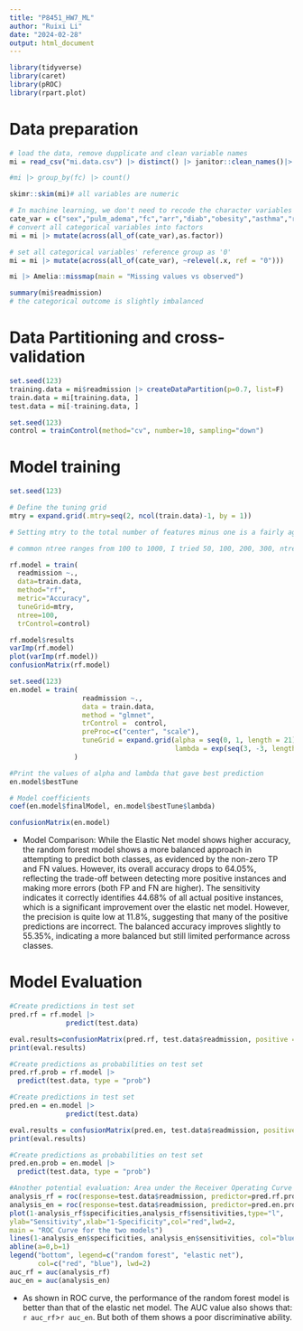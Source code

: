 ```yaml
---
title: "P8451_HW7_ML"
author: "Ruixi Li"
date: "2024-02-28"
output: html_document
---
```


```r
library(tidyverse)
library(caret)
library(pROC)
library(rpart.plot)
```

# Data preparation

```r
# load the data, remove dupplicate and clean variable names
mi = read_csv("mi.data.csv") |> distinct() |> janitor::clean_names()|> select(-id)

#mi |> group_by(fc) |> count()

skimr::skim(mi)# all variables are numeric

# In machine learning, we don't need to recode the character variables into its 'label', instead we convert them as factor with set reference.
cate_var = c("sex","pulm_adema","fc","arr","diab","obesity","asthma","readmission")
# convert all categorical variables into factors
mi = mi |> mutate(across(all_of(cate_var),as.factor))

# set all categorical variables' reference group as '0'
mi = mi |> mutate(across(all_of(cate_var), ~relevel(.x, ref = "0")))

mi |> Amelia::missmap(main = "Missing values vs observed")

summary(mi$readmission)
# the categorical outcome is slightly imbalanced
```

# Data Partitioning and cross-validation

```r
set.seed(123)
training.data = mi$readmission |> createDataPartition(p=0.7, list=F)
train.data = mi[training.data, ]
test.data = mi[-training.data, ]

set.seed(123)
control = trainControl(method="cv", number=10, sampling="down")
```

# Model training

```r
set.seed(123)

# Define the tuning grid
mtry = expand.grid(.mtry=seq(2, ncol(train.data)-1, by = 1))

# Setting mtry to the total number of features minus one is a fairly aggressive strategy, allowing each tree in the forest to consider almost all available features when making splits. This can be beneficial in certain datasets where most features contribute to predicting the target variable but can also increase the risk of overfitting, especially if some features are very predictive and consistently selected in the trees, leading to more correlated trees.So I chose to tuning thr mtry through cross validation

# common ntree ranges from 100 to 1000, I tried 50, 100, 200, 300, ntree=100 produce the best performance, given other parameters constant.

rf.model = train(
  readmission ~., 
  data=train.data, 
  method="rf", 
  metric="Accuracy", 
  tuneGrid=mtry, 
  ntree=100, 
  trControl=control)

rf.model$results
varImp(rf.model)
plot(varImp(rf.model))
confusionMatrix(rf.model)

```

```r
set.seed(123)
en.model = train(
                  readmission ~., 
                  data = train.data, 
                  method = "glmnet",
                  trControl =  control, 
                  preProc=c("center", "scale"),
                  tuneGrid = expand.grid(alpha = seq(0, 1, length = 21), 
                                         lambda = exp(seq(3, -3, length = 100)))
                )

#Print the values of alpha and lambda that gave best prediction
en.model$bestTune

# Model coefficients
coef(en.model$finalModel, en.model$bestTune$lambda)

confusionMatrix(en.model)

```

* Model Comparison:
While the Elastic Net model shows higher accuracy, the random forest model shows a more balanced approach in attempting to predict both classes, as evidenced by the non-zero TP and FN values. However, its overall accuracy drops to 64.05%, reflecting the trade-off between detecting more positive instances and making more errors (both FP and FN are higher). The sensitivity indicates it correctly identifies 44.68% of all actual positive instances, which is a significant improvement over the elastic net model. However, the precision is quite low at 11.8%, suggesting that many of the positive predictions are incorrect. The balanced accuracy improves slightly to 55.35%, indicating a more balanced but still limited performance across classes.

# Model Evaluation

```r

#Create predictions in test set
pred.rf = rf.model |>
              predict(test.data)

eval.results=confusionMatrix(pred.rf, test.data$readmission, positive = "1")
print(eval.results)

#Create predictions as probabilities on test set 
pred.rf.prob = rf.model |> 
  predict(test.data, type = "prob")

```


```r
#Create predictions in test set
pred.en = en.model |>
              predict(test.data)

eval.results = confusionMatrix(pred.en, test.data$readmission, positive = "1")
print(eval.results)

#Create predictions as probabilities on test set 
pred.en.prob = en.model |> 
  predict(test.data, type = "prob")

```


```r
#Another potential evaluation: Area under the Receiver Operating Curve (AUROC)
analysis_rf = roc(response=test.data$readmission, predictor=pred.rf.prob[,2])
analysis_en = roc(response=test.data$readmission, predictor=pred.en.prob[,2])
plot(1-analysis_rf$specificities,analysis_rf$sensitivities,type="l",
ylab="Sensitivity",xlab="1-Specificity",col="red",lwd=2,
main = "ROC Curve for the two models")
lines(1-analysis_en$specificities, analysis_en$sensitivities, col="blue", lwd=2)
abline(a=0,b=1)
legend("bottom", legend=c("random forest", "elastic net"),
       col=c("red", "blue"), lwd=2)
auc_rf = auc(analysis_rf)
auc_en = auc(analysis_en)
```

* As shown in ROC curve, the performance of the random forest model is better than that of the elastic net model. The AUC value also shows that: `r auc_rf`>`r auc_en`. But both of them shows a poor discriminative ability.